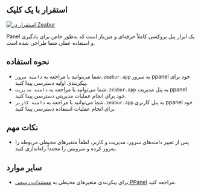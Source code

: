 ## استقرار با یک کلیک

[![استقرار در Zeabur](https://zeabur.com/deployed-on-zeabur-dark.svg)](https://zeabur.com/templates/IBPWWW?referralCode=PPanelGroup&utm_source=PPanelGroup&utm_campaign=oss)

Panel یک ابزار پنل پروکسی کاملاً حرفه‌ای و متن‌باز است که به‌طور خاص برای یادگیری و استفاده عملی شما طراحی شده است.

## نحوه استفاده

- شما می‌توانید با مراجعه به `دامنه‌ سرور.zeabur.app` به سرور ppanel خود برای پیکربندی اولیه دسترسی پیدا کنید.
- شما می‌توانید با مراجعه به `دامنه‌ مدیریت.zeabur.app` به پنل مدیریت ppanel خود برای انجام عملیات مدیریتی دسترسی پیدا کنید.
- شما می‌توانید با مراجعه به `دامنه‌ کاربر.zeabur.app` به پنل کاربری ppanel خود برای انجام عملیات استفاده دسترسی پیدا کنید.

## نکات مهم

- پس از تغییر دامنه‌های سرور، مدیریت و کاربر، لطفاً متغیرهای محیطی مربوطه را به‌روز کرده و سرویس را مجدداً راه‌اندازی کنید.

## سایر موارد

- برای پیکربندی متغیرهای محیطی به [مستندات رسمی PPanel](https://ppanel.dev/) مراجعه کنید.


<Giscus />
